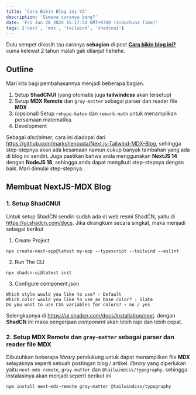 ```yaml
---
title: 'Cara Bikin Blog ini V2'
description: 'Gimana caranya bang?'
date: 'Fri Jun 28 2024 15:17:54 GMT+0700 (Indochina Time)'
tags: ['next', 'mdx', 'tailwind', 'shadcnui']
---
```


Dulu sempet dikasih tau caranya **sebagian** di post [**Cara bikin blog ini?**](/post/20220722_1_gimana-caranya-ini) cuma kelewat 2 tahun malah gak dilanjut hehehe.

## Outline

Mari kita bagi pembahasannya menjadi beberapa bagian. 
1. Setup **ShadCNUI** (yang otomatis juga **tailwindcss** akan tersetup) 
2. Setup **MDX Remote** dan ``gray-matter`` sebagai parser dan reader file **MDX**
3. (opsional) Setup ``rehype-katex`` dan ``remark-math`` untuk menampilkan persamaan matematika.
4. Development

Sebagai *disclaimer*, cara ini diadopsi dari https://github.com/markshenouda/Next.js-Tailwind-MDX-Blog, sehingga step-stepnya akan ada kesamaan namun cukup banyak tambahan yang ada di blog ini sendiri. Juga pastikan bahwa anda menggunakan **NextJS 14** dengan **NodeJS 18**, sehingga anda dapat mengikuti step-stepnya dengan baik.
Mari dimulai step-stepnya..

## Membuat NextJS-MDX Blog
### 1. Setup ShadCNUI
Untuk setup ShadCN sendiri sudah ada di web resmi ShadCN, yaitu di https://ui.shadcn.com/docs. Jika dirangkum secara singkat, maka menjadi sebagai berikut
1. Create Project
```npm
npx create-next-app@latest my-app --typescript --tailwind --eslint
```
2. Run The CLI
```npm
npx shadcn-ui@latest init
```
3. Configure component.json
```npm
Which style would you like to use? › Default
Which color would you like to use as base color? › Slate
Do you want to use CSS variables for colors? › no / yes
```

Selengkapnya di https://ui.shadcn.com/docs/installation/next. dengan **ShadCN** ini maka pengerjaan *component* akan lebih rapi dan lebih cepat.

### 2. Setup **MDX Remote** dan `gray-matter` sebagai parser dan reader file **MDX**
Dibutuhkan beberapa *library* pendukung untuk dapat menampilkan file **MDX** selayaknya seperti sebuah postingan blog / artikel. *library* yang diperlukan yaitu ``next-mdx-remote``, ``gray-matter`` dan ``@tailwindcss/typography``. sehingga instalasinya akan menjadi seperti berikut ini
```npm
npm install next-mdx-remote gray-matter @tailwindcss/typography
```